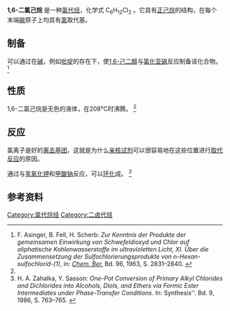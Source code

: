 {{Chembox
| ImageFile   =1,6-dichlorohexane 200.svg
| Section1 ={{Chembox Identifiers 
| CASNo             = 2163-00-0
| EG-Nummer       = 218-491-7
| ECHA-ID         = 100.016.811
| PubChem         = 16551
| SMILES = ClCCCCCCCl
}}
| Section2 ={{Chembox Properties 
| Appearance    = 无色至微黄色液体 <ref name="GESTIS">{{GESTIS|Name=1,6-Dichlorhexan|ZVG=494173|CAS=2163-00-0|Datum=9. Januar 2019}}.</ref>
| MolarMass    = 155.07
| 化学式        = C<sub>6</sub>H<sub>12</sub>Cl<sub>2</sub>
| Density          = 1.07 g·cm<sup>−3</sup> (18 °C)<ref name="GESTIS" />
| MeltingPt     = −13 [[摄氏度|°C]]<ref name="GESTIS" />
| BoilingPt      = 208 °C<ref name="GESTIS" />
| 蒸汽压      = 23[[帕斯卡|Pa]] (92 °C)<ref name="GESTIS" />
| Solubility      = 0.9 g·l<sup>−1</sup> （20 °C）<ref name="GESTIS" />
}}
| Section8={{Chembox Related 
| OtherCpds =[[1,6-二氟己烷|1,6-二氟己烷]]<br />[[1,6-二溴己烷|1,6-二溴己烷]]
}}
}}

'''1,6-二氯己烷''' 是一种[[氯代烃|氯代烃]]，化学式 C<sub>6</sub>H<sub>12</sub>Cl<sub>2</sub> 。它具有[[正己烷|正己烷]]的结构，在每个末端[[碳|碳]]原子上均具有[[氯|氯]]取代基。

== 制备 ==
可以通过在[[碱|碱]]，例如[[吡啶|吡啶]]的存在下，使[[1,6-己二醇|1,6-己二醇]]与[[氯化亚砜|氯化亚砜]]反应制备该化合物。 <ref>F. Asinger, B. Fell, H. Scherb: ''Zur Kenntnis der Produkte der gemeinsamen Einwirkung von Schwefeldioxyd und Chlor auf aliphatische Kohlenwasserstoffe im ultravioletten Licht, XI. Über die Zusammensetzung der Sulfochlorierungsprodukte von n-Hexan-sulfochlorid-(1)'', in: ''[[Chemische_Berichte|Chem. Ber.]]'' Bd. 96, 1963, S. 2831–2840. {{doi|10.1002/cber.19630961103}}</ref>

== 性质 ==
1,6-二氯己烷是无色的液体，在208°C时沸腾。 <ref name="GESTIS" />

== 反应 ==
氯离子是好的[[离去基团|离去基团]]，这就是为什么[[亲核试剂|亲核试剂]]可以很容易地在这些位置进行[[取代反应|取代反应]]的原因。

通过与[[氢氧化钾|氢氧化钾]]和[[甲酸钠|甲酸钠]]反应，可以[[环化|环化]]成{{link-de|氧杂环庚烷|Oxepan}}。 <ref>H. A. Zahalka, Y. Sasson: ''One-Pot Conversion of Primary Alkyl Chlorides and Dichlorides into Alcohols, Diols, and Ethers via Formic Ester Intermediates under Phase-Transfer Conditions''. In: Synthesis''. Bd. 9, 1986, S. 763–765. {{DOI|10.1055/s-1986-31769}}</ref>

== 参考资料 ==
{{reflist}}

{{α,ω-二卤代烃}}
[[Category:氯代烷烃|Category:氯代烷烃]]
[[Category:二卤代烃|Category:二卤代烃]]
